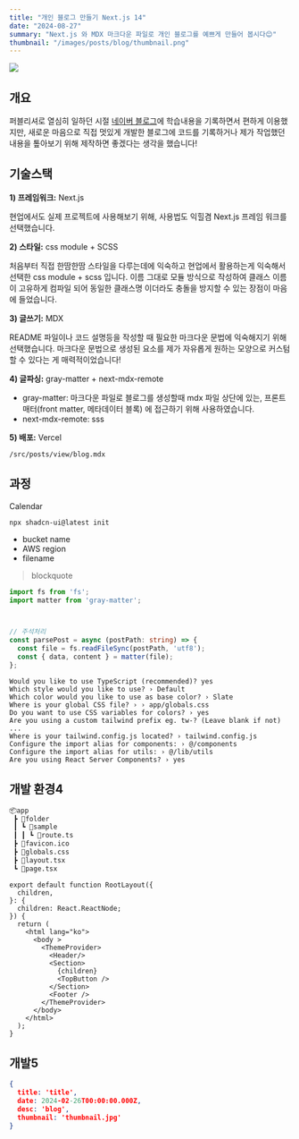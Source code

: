 ```yaml
---
title: "개인 블로그 만들기 Next.js 14"
date: "2024-08-27"
summary: "Next.js 와 MDX 마크다운 파일로 개인 블로그를 예쁘게 만들어 봅시다😊"
thumbnail: "/images/posts/blog/thumbnail.png"
---
```


![](/images/posts/blog/thumbnail.png)

## 개요

퍼블리셔로 열심히 일하던 시절 [네이버 블로그](https://blog.naver.com/byk5913)에 학습내용을 기록하면서 편하게 이용했지만, 새로운 마음으로 직접 멋있게 개발한 블로그에 코드를 기록하거나 제가 작업했던 내용을 톺아보기 위해 제작하면 좋겠다는 생각을 했습니다!

## 기술스택

**1) 프레임워크:** Next.js

현업에서도 실제 프로젝트에 사용해보기 위해, 사용법도 익힐겸 Next.js 프레임 워크를 선택했습니다. 

**2) 스타일:** css module + SCSS

처음부터 직접 한땀한땀 스타일을 다루는데에 익숙하고 현업에서 활용하는게 익숙해서 선택한 css module + scss 입니다. 이름 그대로 모듈 방식으로 작성하여 클래스 이름이 고유하게 컴파일 되어 동일한 클래스명 이더라도 충돌을 방지할 수 있는 장점이 마음에 들었습니다. 

**3) 글쓰기:** MDX  

README 파일이나 코드 설명등을 작성할 때 필요한 마크다운 문법에 익숙해지기 위해 선택했습니다. 마크다운 문법으로 생성된 요소를 제가 자유롭게 원하는 모양으로 커스텀 할 수 있다는 게 매력적이었습니다!

**4) 글파싱:** gray-matter + next-mdx-remote

- gray-matter: 마크다운 파일로 블로그를 생성할때 mdx 파일 상단에 있는, 프론트매터(front matter, 메타데이터 블록) 에 접근하기 위해 사용하였습니다.
- next-mdx-remote: sss

**5) 배포:** Vercel



 `/src/posts/view/blog.mdx`


## 과정

Calendar

```shell
npx shadcn-ui@latest init
```

- bucket name
- AWS region
- filename

> blockquote

```ts {5-6}
import fs from 'fs';
import matter from 'gray-matter';



// 주석처리
const parsePost = async (postPath: string) => {
  const file = fs.readFileSync(postPath, 'utf8');
  const { data, content } = matter(file);
};
```





```terminal {1}
Would you like to use TypeScript (recommended)? yes
Which style would you like to use? › Default
Which color would you like to use as base color? › Slate
Where is your global CSS file? › › app/globals.css
Do you want to use CSS variables for colors? › yes
Are you using a custom tailwind prefix eg. tw-? (Leave blank if not) ...
Where is your tailwind.config.js located? › tailwind.config.js
Configure the import alias for components: › @/components
Configure the import alias for utils: › @/lib/utils
Are you using React Server Components? › yes
```
## 개발 환경4

```bash
📦app
 ┣ 📂folder
 ┃ ┗ 📂sample
 ┃ ┃ ┗ 📜route.ts
 ┣ 📜favicon.ico
 ┣ 📜globals.css
 ┣ 📜layout.tsx
 ┗ 📜page.tsx
```

```tsx title="layout.tsx"
export default function RootLayout({
  children,
}: {
  children: React.ReactNode;
}) {
  return (
    <html lang="ko">
      <body >
        <ThemeProvider>
          <Header/>
          <Section>
            {children}
            <TopButton />
          </Section>
          <Footer />
        </ThemeProvider>
      </body>
    </html>
  );
}
```
## 개발5


```json title="aaa.json"
{
  title: 'title',
  date: 2024-02-26T00:00:00.000Z,
  desc: 'blog',
  thumbnail: 'thumbnail.jpg'
}
```
